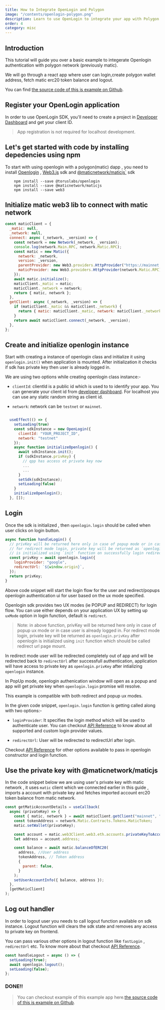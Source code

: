 ```yaml
---
title: How to Integrate OpenLogin and Polygon
image: "/contents/openlogin-polygon.png"
description: Learn to use OpenLogin to integrate your app with Polygon Network
order: 4
category: misc
---
```


## Introduction

This tutorial will guide you over a basic example to integerate Openlogin authentication with polygon network (previously matic).

We will go through a react app where user can login,create polygon wallet address, fetch matic erc20 token balance and logout.

You can find [the source code of this is example on Github](https://github.com/torusresearch/openlogin-polygon-example).

## Register your OpenLogin application

In order to use OpenLogin SDK, you'll need to create a project in [Developer Dashboard](https://dashboard.web3auth.io) and get your client ID.

> App registration is not required for localhost development.

## Let's get started with code by installing depedencies using npm

To start with using openlogin with a polygon(matic) dapp , you need to install [Openlogin](https://www.npmjs.com/package/@toruslabs/openlogin) ,
[Web3.js](https://www.npmjs.com/package/web3) sdk and [@maticnetwork/maticjs`](https://www.npmjs.com/package/@maticnetwork/maticjs) sdk

```shell
    npm install --save @toruslabs/openlogin
    npm install --save @maticnetwork/maticjs
    npm install --save web3
```

## Initialize matic web3 lib to connect with matic network

```js
const maticClient = {
  _matic: null,
  _network: null,
  connect: async (_network, _version) => {
    const network = new Network(_network, _version);
    console.log(network.Main.RPC, network.Matic.RPC);
    const matic = new Matic({
      network: _network,
      version: _version,
      parentProvider: new Web3.providers.HttpProvider("https://mainnet.infura.io/v3/73d0b3b9a4b2499da81c71a2b2a473a9"),
      maticProvider: new Web3.providers.HttpProvider(network.Matic.RPC),
    });
    await matic.initialize();
    maticClient._matic = matic;
    maticClient._network = network;
    return { matic, network };
  },
  getClient: async (_network, _version) => {
    if (maticClient._matic && maticClient._network) {
      return { matic: maticClient._matic, network: maticClient._network };
    }
    return await maticClient.connect(_network, _version);
  },
};
```

## Create and initialize openlogin instance

Start with creating a instance of openlogin class and initialize it using `openlogin.init()` when application is mounted. After initialization it
checks if sdk has private key then user is already logged in.

We are using two options while creating openlogin class instance:-

- `clientId`: clientId is a public id which is used to to identify your app. You can generate your client id from
  [developer dashboard](http://dashboard.web3auth.io/). For localhost you can use any static random string as client id.

- `network`: network can be `testnet` or `mainnet`.

```js

  useEffect(() => {
    setLoading(true)
    const sdkInstance = new OpenLogin({
      clientId: "YOUR_PROJECT_ID",
      network: "testnet"
    });
    async function initializeOpenlogin() {
      await sdkInstance.init();
      if (sdkInstance.privKey) {
        // qpp has access ot private key now
        ...
        ...
      }
      setSdk(sdkInstance);
      setLoading(false)
    }
    initializeOpenlogin();
  }, []);

```

## Login

Once the sdk is initialized , then `openlogin.login` should be called when user clicks on login button.

```js
async function handleLogin() {
  // privKey will be returned here only in case of popup mode or in case user is already logged in.
  // for redirect mode login, private key will be returned as `openlogin.privKey` after openlogin
  // is initialized using `init` function on successfully login redirect.
  const privKey = await openlogin.login({
    loginProvider: "google",
    redirectUrl: `${window.origin}`,
  });
  return privKey;
}
```

Above code snippet will start the login flow for the user and redirect/popups openlogin authentication ui for user based on the ux mode specified.

Openlogin sdk provides two UX modes (ie POPUP and REDIRECT) for login flow. You can use either depends on your application UX by setting up `uxMode`
option in login function, default is `redirect`.

> Note: in above function, privKey will be returned here only in case of popup ux mode or in case user is already logged in. For redirect mode login,
> private key will be returned as `openlogin.privKey` after openlogin is initialized using `init` function which should be called redirect url page
> mount.

In redirect mode user will be redirected completely out of app and will be redirected back to `redirectUrl` after successfull authentication,
application will have access to private key as `openlogin.privKey` after intializing `openlogin` instance.

In PopUp mode, openlogin authenication window will open as a popup and app will get private key when `openlogin.login` promise will resolve.

This example is compatible with both redirect and popup ux modes.

In the given code snippet, `openlogin.login` function is getting called along with two options:-

- `loginProvider`: It specifies the login method which will be used to authenticate user. You can checkout
  [API Reference](https://docs.tor.us/open-login/api-reference/usage) to know about all supported and custom login provider values.

- `redirectUrl`: User will be redirected to redirectUrl after login.

Checkout [API Reference](https://docs.tor.us/open-login/api-reference/usage) for other options available to pass in openlogin constructor and login
function.

## Use the private key with @maticnetwork/maticjs

In the code snippet below we are using user's private key with matic network , it uses `matic` client which we connected earlier in this guide ,
imports a account with private key and fetches imported account erc20 token balance from matic network.

```js
const getMaticAccountDetails = useCallback(
  async (privateKey) => {
    const { matic, network } = await maticClient.getClient("mainnet", "v1");
    const tokenAddress = network.Matic.Contracts.Tokens.MaticToken;
    matic.setWallet(privateKey);

    const account = matic.web3Client.web3.eth.accounts.privateKeyToAccount(privateKey);
    let address = account.address;

    const balance = await matic.balanceOfERC20(
      address, //User address
      tokenAddress, // Token address
      {
        parent: false,
      }
    );
    setUserAccountInfo({ balance, address });
  },
  [getMaticClient]
);
```

## Log out handler

In order to logout user you needs to call logout function available on sdk instance. Logout function will clears the sdk state and removes any access
to private key on frontend.

You can pass various other options in logout function like `fastLogin` , `redirectUrl` etc. To know more about that checkout
[API Reference](https://docs.tor.us/open-login/api-reference/usage).

```js
const handleLogout = async () => {
  setLoading(true);
  await openlogin.logout();
  setLoading(false);
};
```

### DONE!!

> You can checkout example of this example app
> here.[the source code of this is example on Github](https://github.com/torusresearch/openlogin-polygon-example).
